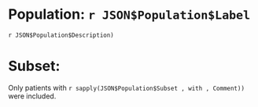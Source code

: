 
# Population: `r JSON$Population$Label`

`r JSON$Population$Description)`
  
# Subset:
Only patients with `r sapply(JSON$Population$Subset , with , Comment))` were included.
  
